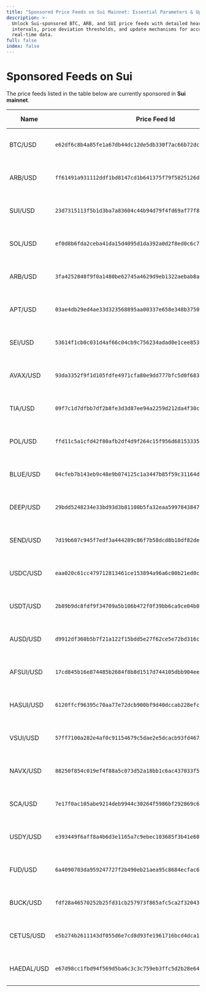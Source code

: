 ```yaml
---
title: "Sponsored Price Feeds on Sui Mainnet: Essential Parameters & Updates"
description: >-
  Unlock Sui-sponsored BTC, ARB, and SUI price feeds with detailed heartbeat
  intervals, price deviation thresholds, and update mechanisms for accurate,
  real-time data.
full: false
index: false
---
```


# Sponsored Feeds on Sui

The price feeds listed in the table below are currently sponsored in **Sui mainnet**.

| Name       | Price Feed Id                                                      | Update Parameters                                   |
| ---------- | ------------------------------------------------------------------ | --------------------------------------------------- |
| BTC/USD    | `e62df6c8b4a85fe1a67db44dc12de5db330f7ac66b72dc658afedf0f4a415b43` | **3** seconds heartbeat / **0.5%** price deviation  |
| ARB/USD    | `ff61491a931112ddf1bd8147cd1b641375f79f5825126d665480874634fd0ace` | **3** seconds heartbeat / **0.5%** price deviation  |
| SUI/USD    | `23d7315113f5b1d3ba7a83604c44b94d79f4fd69af77f804fc7f920a6dc65744` | **3** seconds heartbeat / **0.5%** price deviation  |
| SOL/USD    | `ef0d8b6fda2ceba41da15d4095d1da392a0d2f8ed0c6c7bc0f4cfac8c280b56d` | **3** seconds heartbeat / **0.5%** price deviation  |
| ARB/USD    | `3fa4252848f9f0a1480be62745a4629d9eb1322aebab8a791e344b3b9c1adcf5` | **15** seconds heartbeat / **0.5%** price deviation |
| APT/USD    | `03ae4db29ed4ae33d323568895aa00337e658e348b37509f5372ae51f0af00d5` | **15** seconds heartbeat / **0.5%** price deviation |
| SEI/USD    | `53614f1cb0c031d4af66c04cb9c756234adad0e1cee85303795091499a4084eb` | **15** seconds heartbeat / **0.5%** price deviation |
| AVAX/USD   | `93da3352f9f1d105fdfe4971cfa80e9dd777bfc5d0f683ebb6e1294b92137bb7` | **15** seconds heartbeat / **0.5%** price deviation |
| TIA/USD    | `09f7c1d7dfbb7df2b8fe3d3d87ee94a2259d212da4f30c1f0540d066dfa44723` | **15** seconds heartbeat / **0.5%** price deviation |
| POL/USD    | `ffd11c5a1cfd42f80afb2df4d9f264c15f956d68153335374ec10722edd70472` | **15** seconds heartbeat / **0.5%** price deviation |
| BLUE/USD   | `04cfeb7b143eb9c48e9b074125c1a3447b85f59c31164dc20c1beaa6f21f2b6b` | **15** seconds heartbeat / **0.5%** price deviation |
| DEEP/USD   | `29bdd5248234e33bd93d3b81100b5fa32eaa5997843847e2c2cb16d7c6d9f7ff` | **15** seconds heartbeat / **0.5%** price deviation |
| SEND/USD   | `7d19b607c945f7edf3a444289c86f7b58dcd8b18df82deadf925074807c99b59` | **15** seconds heartbeat / **0.5%** price deviation |
| USDC/USD   | `eaa020c61cc479712813461ce153894a96a6c00b21ed0cfc2798d1f9a9e9c94a` | **15** seconds heartbeat / **0.5%** price deviation |
| USDT/USD   | `2b89b9dc8fdf9f34709a5b106b472f0f39bb6ca9ce04b0fd7f2e971688e2e53b` | **15** seconds heartbeat / **0.5%** price deviation |
| AUSD/USD   | `d9912df360b5b7f21a122f15bdd5e27f62ce5e72bd316c291f7c86620e07fb2a` | **15** seconds heartbeat / **0.5%** price deviation |
| AFSUI/USD  | `17cd845b16e874485b2684f8b8d1517d744105dbb904eec30222717f4bc9ee0d` | **15** seconds heartbeat / **0.5%** price deviation |
| HASUI/USD  | `6120ffcf96395c70aa77e72dcb900bf9d40dccab228efca59a17b90ce423d5e8` | **15** seconds heartbeat / **0.5%** price deviation |
| VSUI/USD   | `57ff7100a282e4af0c91154679c5dae2e5dcacb93fd467ea9cb7e58afdcfde27` | **15** seconds heartbeat / **0.5%** price deviation |
| NAVX/USD   | `88250f854c019ef4f88a5c073d52a18bb1c6ac437033f5932cd017d24917ab46` | **15** seconds heartbeat / **0.5%** price deviation |
| SCA/USD    | `7e17f0ac105abe9214deb9944c30264f5986bf292869c6bd8e8da3ccd92d79bc` | **15** seconds heartbeat / **0.5%** price deviation |
| USDY/USD   | `e393449f6aff8a4b6d3e1165a7c9ebec103685f3b41e60db4277b5b6d10e7326` | **15** seconds heartbeat / **0.5%** price deviation |
| FUD/USD    | `6a4090703da959247727f2b490eb21aea95c8684ecfac675f432008830890c75` | **15** seconds heartbeat / **0.5%** price deviation |
| BUCK/USD   | `fdf28a46570252b25fd31cb257973f865afc5ca2f320439e45d95e0394bc7382` | **15** seconds heartbeat / **0.5%** price deviation |
| CETUS/USD  | `e5b274b2611143df055d6e7cd8d93fe1961716bcd4dca1cad87a83bc1e78c1ef` | **15** seconds heartbeat / **0.5%** price deviation |
| HAEDAL/USD | `e67d98cc1fbd94f569d5ba6c3c3c759eb3ffc5d2b28e64538a53ae13efad8fd1` | **15** seconds heartbeat / **0.5%** price deviation |
